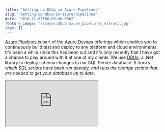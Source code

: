 ```yaml
---
title: "Setting up DbUp in Azure Pipelines"
slug: "setting-up-dbup-in-azure-pipelines"
date: "2018-12-03T00:00:00.000Z"
feature_image: "/images/dbup_azure_pipelines_extract.jpg"
tags: []
---
```


[Azure Pipelines](https://azure.microsoft.com/en-au/services/devops/pipelines/) is part of the [Azure Devops](https://azure.microsoft.com/en-au/services/devops/) offerings which enables you to continuously build test and deploy to any platform and cloud environments. It's been a while since this has been out and it's only recently that I have got a chance to play around with it at one of my clients. We use [DBUp](https://dbup.readthedocs.io/en/latest/), a .Net library to deploy schema changes to our SQL Server database. _It tracks which SQL scripts have been run already, and runs the change scripts that are needed to get your database up to date._

<iframe src="https://www.youtube.com/embed/Jm4C-WzAdls" />

Setting up DbUp is very easy, and you can use the script straight from the [docs](https://dbup.readthedocs.io/en/latest/) to get started. If you are using .Net core console application VS template to setup DbUp make sure to modify the return type of the main function to use int and to return the appropriate application exit codes (as from the script in the doc.) I made the mistake of removing the return statements, only to later realize that build scripts were successfully passing even though the DbUp scripts were failing.

If you are using the .Net Core console application VS template (like I did) make sure you modify the return type of the main function in Program.cs to int.

In Azure Pipelines I have the build step publish the build output as a zip artifact. Using this in the release pipeline is a 2 step process

### 1 - Extract Zip Package

Using the [Extract Files Task](https://docs.microsoft.com/en-us/azure/devops/pipelines/tasks/utility/extract-files?view=vsts) extract the zip package from the build artifacts. You can specify a destination folder for the files to be extracted to (as shown below).

![Extract package](/images/dbup_azure_pipelines_extract.jpg)

### 2 - Execute DbUp Package

With the package extracted out into a folder, we can now execute the console application (using the [dotnet command line](https://docs.microsoft.com/en-us/dotnet/core/tools/dotnet-run?tabs=netcore21#description)) by passing in the connection string as a command line argument.

![Execute package](/images/dbup_azure_pipelines_execute.jpg)

You now have your database deployments automated through the Azure Pipelines.